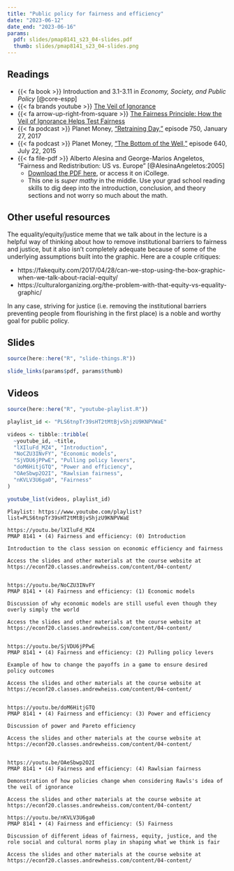```yaml
---
title: "Public policy for fairness and efficiency"
date: "2023-06-12"
date_end: "2023-06-16"
params:
  pdf: slides/pmap8141_s23_04-slides.pdf
  thumb: slides/pmap8141_s23_04-slides.png
---
```


## Readings

- {{< fa book >}} Introduction and 3.1-3.11 in *Economy, Society, and Public Policy* [@core-espp]
- {{< fa brands youtube >}} [The Veil of Ignorance](https://www.youtube.com/watch?v=A8GDEaJtbq4)
- {{< fa arrow-up-right-from-square >}} [The Fairness Principle: How the Veil of Ignorance Helps Test Fairness](https://fs.blog/2017/10/veil-ignorance/)
- {{< fa podcast >}} Planet Money, ["Retraining Day,"](https://www.npr.org/sections/money/2017/01/27/512060753/episode-750-retraining-day) episode 750, January 27, 2017
- {{< fa podcast >}} Planet Money, ["The Bottom of the Well,"](https://www.npr.org/sections/money/2015/07/22/425392169/episode-640-the-bottom-of-the-well) episode 640, July 22, 2015
- {{< fa file-pdf >}} Alberto Alesina and George-Marios Angeletos, "Fairness and Redistribution: US vs. Europe" [@AlesinaAngeletos:2005] 
    - [Download the PDF here](https://scholar.harvard.edu/files/alesina/files/fairness_and_redistribution.pdf), or access it on iCollege.
    - This one is *super mathy* in the middle. Use your grad school reading skills to dig deep into the introduction, conclusion, and theory sections and not worry so much about the math.


## Other useful resources

The equality/equity/justice meme that we talk about in the lecture is a helpful way of thinking about how to remove institutional barriers to fairness and justice, but it also isn't completely adequate because of some of the underlying assumptions built into the graphic. Here are a couple critiques:

- https://fakequity.com/2017/04/28/can-we-stop-using-the-box-graphic-when-we-talk-about-racial-equity/
- https://culturalorganizing.org/the-problem-with-that-equity-vs-equality-graphic/

In any case, striving for justice (i.e. removing the institutional barriers preventing people from flourishing in the first place) is a noble and worthy goal for public policy.


## Slides

```r
source(here::here("R", "slide-things.R"))

slide_links(params$pdf, params$thumb)
```


## Videos

```r
source(here::here("R", "youtube-playlist.R"))

playlist_id <- "PLS6tnpTr39sHT2tMtBjvShjzU9KNPVWaE"

videos <- tibble::tribble(
  ~youtube_id, ~title,
  "lXIluFd_MZ4", "Introduction",
  "NoCZU3INvFY", "Economic models",
  "SjVDU6jPPwE", "Pulling policy levers",
  "doM6HitjGTQ", "Power and efficiency",
  "OAeSbwp2O2I", "Rawlsian fairness",
  "nKVLV3U6ga0", "Fairness"
)

youtube_list(videos, playlist_id)
```


```cat
Playlist: https://www.youtube.com/playlist?list=PLS6tnpTr39sHT2tMtBjvShjzU9KNPVWaE

https://youtu.be/lXIluFd_MZ4
PMAP 8141 • (4) Fairness and efficiency: (0) Introduction

Introduction to the class session on economic efficiency and fairness

Access the slides and other materials at the course website at https://econf20.classes.andrewheiss.com/content/04-content/


https://youtu.be/NoCZU3INvFY
PMAP 8141 • (4) Fairness and efficiency: (1) Economic models

Discussion of why economic models are still useful even though they overly simply the world

Access the slides and other materials at the course website at https://econf20.classes.andrewheiss.com/content/04-content/

  
https://youtu.be/SjVDU6jPPwE
PMAP 8141 • (4) Fairness and efficiency: (2) Pulling policy levers

Example of how to change the payoffs in a game to ensure desired policy outcomes

Access the slides and other materials at the course website at https://econf20.classes.andrewheiss.com/content/04-content/


https://youtu.be/doM6HitjGTQ
PMAP 8141 • (4) Fairness and efficiency: (3) Power and efficiency

Discussion of power and Pareto efficiency

Access the slides and other materials at the course website at https://econf20.classes.andrewheiss.com/content/04-content/


https://youtu.be/OAeSbwp2O2I
PMAP 8141 • (4) Fairness and efficiency: (4) Rawlsian fairness

Demonstration of how policies change when considering Rawls's idea of the veil of ignorance

Access the slides and other materials at the course website at https://econf20.classes.andrewheiss.com/content/04-content/

https://youtu.be/nKVLV3U6ga0
PMAP 8141 • (4) Fairness and efficiency: (5) Fairness

Discussion of different ideas of fairness, equity, justice, and the role social and cultural norms play in shaping what we think is fair

Access the slides and other materials at the course website at https://econf20.classes.andrewheiss.com/content/04-content/
```
